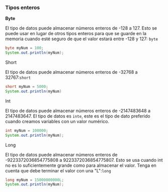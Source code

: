 
### **Tipos enteros**

**Byte**

El tipo de datos puede almacenar números enteros de -128 a 127. Esto se puede usar en lugar de otros tipos enteros para que se guarde en la memoria cuando esté seguro de que el valor estará entre -128 y 127: `byte`

```java
byte myNum = 100;
System.out.println(myNum);
```

Short

El tipo de datos puede almacenar números enteros de -32768 a 32767:`short`

```java
short myNum = 5000;
System.out.println(myNum)
```

Int

El tipo de datos puede almacenar números enteros de -2147483648 a 2147483647. El tipo de datos es `inte`, este es el tipo de dato preferido cuando creamos variables con un valor numérico.

```java
int myNum = 100000;
System.out.println(myNum);
```

Long

El tipo de datos puede almacenar números enteros de -9223372036854775808 a 9223372036854775807. Esto se usa cuando int no es lo suficientemente grande como para almacenar el valor. Tenga en cuenta que debe terminar el valor con una "L":`long`

```java
long myNum = 15000000000L;
System.out.println(myNum);
```

